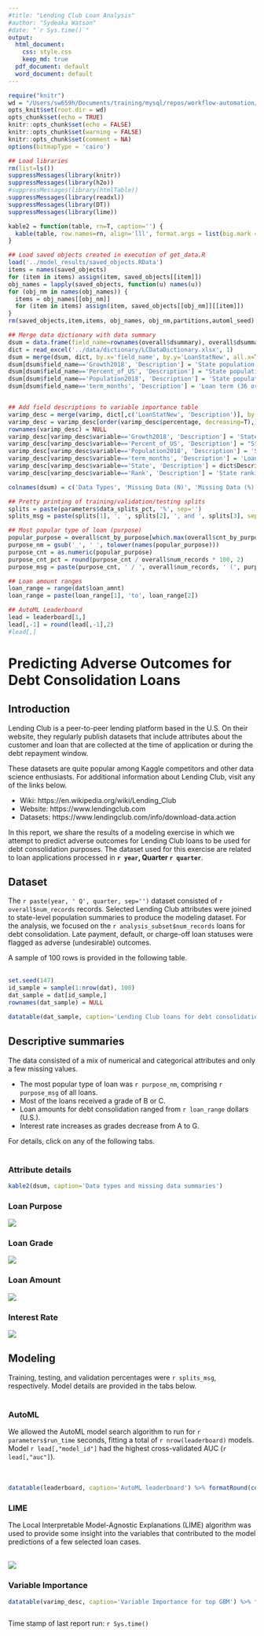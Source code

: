 ```yaml
---
#title: "Lending Club Loan Analysis"
#author: "Sydeaka Watson"
#date: "`r Sys.time()`"
output:
  html_document:
    css: style.css
    keep_md: true
  pdf_document: default
  word_document: default
---
```


```r
require("knitr")
wd = "/Users/sw659h/Documents/training/mysql/repos/workflow-automation/reports"
opts_knit$set(root.dir = wd)
opts_chunk$set(echo = TRUE)
knitr::opts_chunk$set(echo = FALSE)
knitr::opts_chunk$set(warning = FALSE)
knitr::opts_chunk$set(comment = NA)
options(bitmapType = 'cairo')
```



```r
## Load libraries
rm(list=ls())
suppressMessages(library(knitr))
suppressMessages(library(h2o))
#suppressMessages(library(htmlTable))
suppressMessages(library(readxl))
suppressMessages(library(DT))
suppressMessages(library(lime))

kable2 = function(table, rn=T, caption='') {
  kable(table, row.names=rn, align='lll', format.args = list(big.mark = ","), caption=caption)
}
```



```r
## Load saved objects created in execution of get_data.R
load('../model_results/saved_objects.RData')
items = names(saved_objects)
for (item in items) assign(item, saved_objects[[item]])
obj_names = lapply(saved_objects, function(u) names(u))
for (obj_nm in names(obj_names)) {
  items = obj_names[[obj_nm]]
  for (item in items) assign(item, saved_objects[[obj_nm]][[item]])
}
rm(saved_objects,item,items, obj_names, obj_nm,partitions,automl_seed)

## Merge data dictionary with data summary
dsum = data.frame(field_name=rownames(overall$dsummary), overall$dsummary); #head(dsum)
dict = read_excel('../data/dictionary/LCDataDictionary.xlsx', 1)
dsum = merge(dsum, dict, by.x='field_name', by.y='LoanStatNew', all.x=T)
dsum[dsum$field_name=='Growth2018', 'Description'] = 'State population growth in 2018'
dsum[dsum$field_name=='Percent_of_US', 'Description'] = "State population's percent of U.S. population in 2018"
dsum[dsum$field_name=='Population2018', 'Description'] = 'State population (count) in 2018'
dsum[dsum$field_name=='term_months', 'Description'] = 'Loan term (36 or 60 months)'


## Add field descriptions to variable importance table
varimp_desc = merge(varimp, dict[,c('LoanStatNew', 'Description')], by.x='variable', by.y='LoanStatNew', all.x=T)
varimp_desc = varimp_desc[order(varimp_desc$percentage, decreasing=T),]
rownames(varimp_desc) = NULL
varimp_desc[varimp_desc$variable=='Growth2018', 'Description'] = 'State population growth in 2018'
varimp_desc[varimp_desc$variable=='Percent_of_US', 'Description'] = "State population's percent of U.S. population in 2018"
varimp_desc[varimp_desc$variable=='Population2018', 'Description'] = 'State population (count) in 2018'
varimp_desc[varimp_desc$variable=='term_months', 'Description'] = 'Loan term (36 or 60 months)'
varimp_desc[varimp_desc$variable=='State', 'Description'] = dict$Description[dict$LoanStatNew=='addr_state'][1]
varimp_desc[varimp_desc$variable=='Rank', 'Description'] = 'State ranking by 2018 population size'

colnames(dsum) = c('Data Types', 'Missing Data (N)', 'Missing Data (%)', 'Description')

```


```r
## Pretty printing of training/validation/testing splits
splits = paste(parameters$data_splits_pct, '%', sep='')
splits_msg = paste(splits[1], ', ', splits[2], ', and ', splits[3], sep='')

## Most popular type of loan (purpose)
popular_purpose = overall$cnt_by_purpose[which.max(overall$cnt_by_purpose)]
purpose_nm = gsub('_', ' ', tolower(names(popular_purpose)))
purpose_cnt = as.numeric(popular_purpose)
purpose_cnt_pct = round(purpose_cnt / overall$num_records * 100, 2)
purpose_msg = paste(purpose_cnt, ' / ', overall$num_records, ' (', purpose_cnt_pct, '%)', sep='')

## Loan amount ranges
loan_range = range(dat$loan_amnt)
loan_range = paste(loan_range[1], 'to', loan_range[2])

## AutoML Leaderboard
lead = leaderboard[1,]
lead[,-1] = round(lead[,-1],2)
#lead[,]
```


# Predicting Adverse Outcomes for Debt Consolidation Loans {.tabset .tabset-fade}



## Introduction 

Lending Club is a peer-to-peer lending platform based in the U.S. On their website, they regularly publish datasets that include attributes about the customer and loan that are collected at the time of application or during the debt repayment window. 

These datasets are quite popular among Kaggle competitors and other data science enthusiasts. For additional information about Lending Club, visit any of the links below.

- Wiki: https://en.wikipedia.org/wiki/Lending_Club
- Website: https://www.lendingclub.com
- Datasets: https://www.lendingclub.com/info/download-data.action

In this report, we share the results of a modeling exercise in which we attempt to predict adverse outcomes for Lending Club loans to be used for debt consolidation purposes. The dataset used for this exercise are related to loan applications processed in **`r year`, Quarter `r quarter`**.

## Dataset {.tabset .tabset-fade}

The `r paste(year, ' Q', quarter, sep='')` dataset consisted of `r overall$num_records` records. Selected Lending Club attributes were joined to state-level population summaries to produce the modeling dataset.  For the analysis, we focused on the `r analysis_subset$num_records` loans for debt consolidation. Late payment, default, or charge-off loan statuses were flagged as adverse (undesirable) outcomes.

A sample of 100 rows is provided in the following table. 
<br>
<br>

```r
set.seed(147)
id_sample = sample(1:nrow(dat), 100)
dat_sample = dat[id_sample,]
rownames(dat_sample) = NULL
```


```r
datatable(dat_sample, caption='Lending Club loans for debt consolidation (data sample)') 
```


## Descriptive summaries {.tabset .tabset-fade}

The data consisted of a mix of numerical and categorical attributes and only a few missing values. 

- The most popular type of loan was `r purpose_nm`, comprising `r purpose_msg` of all loans. 
- Most of the loans received a grade of B or C. 
- Loan amounts for debt consolidation ranged from `r loan_range` dollars (U.S.). 
- Interest rate increases as grades decrease from A to G.

For details, click on any of the following tabs.
<br>
<br>
 
### Attribute details
```r
kable2(dsum, caption='Data types and missing data summaries') 
```




### Loan Purpose
![](../plots/plot_purpose.png)

### Loan Grade
![](../plots/plot_grade.png)

### Loan Amount
![](../plots/plot_loan_amnt_by_grade.png)

### Interest Rate
![](../plots/plot_int_rate_by_grade.png)

## Modeling {.tabset .tabset-fade}

Training, testing, and validation percentages were `r splits_msg`, respectively. Model details are provided in the tabs below.
<br>
<br>

### AutoML

We allowed the AutoML model search algorithm to run for `r parameters$run_time` seconds, fitting a total of `r nrow(leaderboard)` models. Model `r lead[,"model_id"]` had the highest cross-validated AUC (`r lead[,"auc"]`).  
<br>
<br>

```r
datatable(leaderboard, caption='AutoML leaderboard') %>% formatRound(colnames(leaderboard), 3)
```

### LIME

The Local Interpretable Model-Agnostic Explanations (LIME) algorithm was used to provide some insight into the variables that contributed to the model predictions of a few selected loan cases.
<br>
<br>

![](../plots/plot_lime.png)


### Variable Importance
```r
datatable(varimp_desc, caption='Variable Importance for top GBM') %>% formatRound(colnames(varimp_desc), 3)
```




```r

```


Time stamp of last report run: `r Sys.time()`


